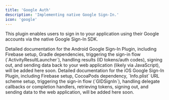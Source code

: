 ```yaml
---
title: 'Google Auth'
description: 'Implementing native Google Sign-In.'
icon: 'google'
---
```



This plugin enables users to sign in to your application using their Google accounts via the native Google Sign-In SDK.

<Tabs>
 <Tab title="Android">
    <Info>
    Detailed documentation for the Android Google Sign-In Plugin, including Firebase setup, Gradle dependencies, triggering the sign-in flow (`ActivityResultLauncher`), handling results (ID tokens/auth codes), signing out, and sending data back to your web application (likely via JavaScript), will be added here soon.
    </Info>
 </Tab>
 <Tab title="iOS">
    <Info>
    Detailed documentation for the iOS Google Sign-In Plugin, including Firebase setup, CocoaPods dependency, `Info.plist` URL scheme setup, triggering the sign-in flow (`GIDSignIn`), handling delegate callbacks or completion handlers, retrieving tokens, signing out, and sending data to the web application, will be added here soon.
    </Info>
 </Tab>
</Tabs>